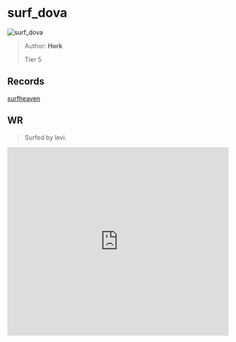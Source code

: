 
# surf_dova

![surf_dova](https://raw.githubusercontent.com/Sayt123/SurfMapPics/Maps-and-bonuses/csgo/surf_dova.jpg)

> Author: **Hork**
>
> Tier 5

## Records

[surfheaven](https://surfheaven.eu/map/surf_dova)

## WR

> Surfed by levi.

<iframe
width="100%"
height="430"
src="https://www.youtube.com/embed/NY_86eyI71w"
frameborder="0"
allow="accelerometer; autoplay; clipboard-write; encrypted-media; gyroscope; picture-in-picture"
allowFullScreen
/>

```md

[Surf Timer] - levi finished in 00:44:24 (WR -00:00:29). Improving by 00:00:88
[Surf Timer] - levi beat the map record! Rank: 1/199

Previous WR holder: Caff


```
                